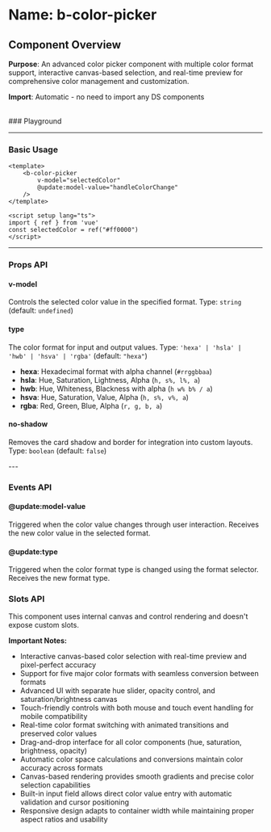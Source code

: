 
<Meta of={BColorPicker} />

# Name: b-color-picker
## Component Overview

**Purpose**: An advanced color picker component with multiple color format support, interactive canvas-based selection, and real-time preview for comprehensive color management and customization.

**Import**: Automatic - no need to import any DS components

<br />
### Playground

<Canvas of={BColorPicker.Primary} />
<Controls />

---

### Basic Usage

```vue
<template>
    <b-color-picker 
        v-model="selectedColor"
        @update:model-value="handleColorChange"
    />
</template>

<script setup lang="ts">
import { ref } from 'vue'
const selectedColor = ref("#ff0000")
</script>
```

<Canvas sourceState="none" of={BColorPicker.Primary} />

---

### Props API

#### v-model
Controls the selected color value in the specified format. Type: `string` (default: `undefined`)

#### type
The color format for input and output values. Type: `'hexa' | 'hsla' | 'hwb' | 'hsva' | 'rgba'` (default: `"hexa"`)

- **hexa**: Hexadecimal format with alpha channel (`#rrggbbaa`)
- **hsla**: Hue, Saturation, Lightness, Alpha (`h, s%, l%, a`)
- **hwb**: Hue, Whiteness, Blackness with alpha (`h w% b% / a`)
- **hsva**: Hue, Saturation, Value, Alpha (`h, s%, v%, a`)
- **rgba**: Red, Green, Blue, Alpha (`r, g, b, a`)

#### no-shadow
Removes the card shadow and border for integration into custom layouts. Type: `boolean` (default: `false`)

<Canvas sourceState="none" of={BColorPicker.NoShadow} />
---

### Events API

#### @update:model-value
Triggered when the color value changes through user interaction. Receives the new color value in the selected format.

#### @update:type
Triggered when the color format type is changed using the format selector. Receives the new format type.

### Slots API

This component uses internal canvas and control rendering and doesn't expose custom slots.

**Important Notes:**
- Interactive canvas-based color selection with real-time preview and pixel-perfect accuracy
- Support for five major color formats with seamless conversion between formats
- Advanced UI with separate hue slider, opacity control, and saturation/brightness canvas
- Touch-friendly controls with both mouse and touch event handling for mobile compatibility
- Real-time color format switching with animated transitions and preserved color values
- Drag-and-drop interface for all color components (hue, saturation, brightness, opacity)
- Automatic color space calculations and conversions maintain color accuracy across formats
- Canvas-based rendering provides smooth gradients and precise color selection capabilities
- Built-in input field allows direct color value entry with automatic validation and cursor positioning
- Responsive design adapts to container width while maintaining proper aspect ratios and usability